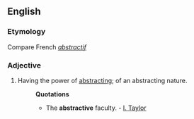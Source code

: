 ==English==

===Etymology===
Compare French ''[[abstractif]]''
===Adjective===
{{infl|en|adjective}}

#Having the power of [[abstracting]]; of an abstracting nature.
#:'''Quotations'''
#:*The '''abstractive''' faculty. - [[I. Taylor]]
